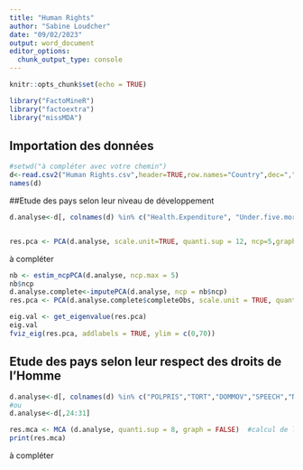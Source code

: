 ```yaml
---
title: "Human Rights"
author: "Sabine Loudcher"
date: "09/02/2023"
output: word_document
editor_options: 
  chunk_output_type: console
---
```


```r
knitr::opts_chunk$set(echo = TRUE)
```

```r
library("FactoMineR")
library("factoextra")
library("missMDA")
```

## Importation des données

```r
#setwd("à compléter avec votre chemin") 
d<-read.csv2("Human Rights.csv",header=TRUE,row.names="Country",dec=",") 
names(d)
```

##Etude des pays selon leur niveau de développement

```r
d.analyse<-d[, colnames(d) %in% c("Health.Expenditure", "Under.five.mortality.rate","Life.expectancy.at.birth","Expected.Years.of.Schooling","GDP.per.capita","Income.index","Female.male.ratio.with.at.least.secondary.education","Adolescent.fertility.rate","Gender.Inequality.Index","female.male.ratio.in.parliament","Maternal.mortality.ratio","HDI")]


res.pca <- PCA(d.analyse, scale.unit=TRUE, quanti.sup = 12, ncp=5,graph=FALSE) #la variable 12 l'HDI est utilisée comme variable quanti supp

```

à compléter

```r
nb <- estim_ncpPCA(d.analyse, ncp.max = 5)
nb$ncp
d.analyse.complete<-imputePCA(d.analyse, ncp = nb$ncp)
res.pca <- PCA(d.analyse.complete$completeObs, scale.unit = TRUE, quanti.sup = 12, ncp = 5, graph = FALSE)

eig.val <- get_eigenvalue(res.pca)
eig.val
fviz_eig(res.pca, addlabels = TRUE, ylim = c(0,70))
```

## Etude des pays selon leur respect des droits de l’Homme

```r
d.analyse<-d[, colnames(d) %in% c("POLPRIS","TORT","DOMMOV","SPEECH","NEW_RELFRE","WORKER","WECON","HDI")]
#ou
d.analyse<-d[,24:31]

```

```r
res.mca <- MCA (d.analyse, quanti.sup = 8, graph = FALSE)  #calcul de l'ACM 
print(res.mca)
```

à compléter
